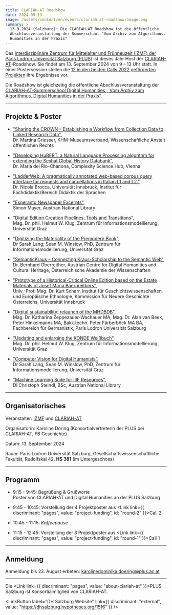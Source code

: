 ```yaml
---
title: CLARIAH-AT Roadshow
date: 2024-09-13
image: /assets/content/en/events/clariah-at-roadshow/image.png
summary: >
  13.9.2024 (Salzburg): Die CLARIAH-AT Roadshow ist die öffentliche
  Abschlussveranstaltung der Summerschool "Vom Archiv zum Algorithmus. Digital
  Humanities in der Praxis"
---
```

Das [Interdisziplinäre Zentrum für Mittelalter und Frühneuzeit (IZMF) der Paris Lodron Universität Salzburg (PLUS)](https://izmf-salzburg.at/) ist dieses Jahr Host der [CLARIAH-AT](https://clariah.at/)-Roadshow. Sie findet am 13. September 2024 von 9 – 13 Uhr statt. In einer Postersession stellen die [12 in den beiden Calls 2022 geförderten Projekten](https://clariah.at/project-funding/) ihre Ergebnisse vor.

Die Roadshow ist gleichzeitig die öffentliche Abschlussveranstaltung der [CLARIAH-AT-Summerschool Digital Humanities „ Vom Archiv zum Algorithmus. Digital Humanities in der Praxis"](https://dhsalzburg.hypotheses.org/1429).

---

## Projekte & Poster

* ["Sharing the CROWN – Establishing a Workflow from Collection Data to Linked Research Data"](https://clariah.at/sharing-the-crown/), \
  Dr. Martina Griesser, KHM-Museumsverband, Wissenschaftliche Anstalt öffentlichen Rechts

* ["Developing HuBERT: a Natural Language Processing algorithm for extending the Seshat Global History Databank"](https://clariah.at/developing-hubert/), \
  Dr. Maria del Rio-Chanona, Complexity Science Hub, Vienna

* ["LadderWeb: A pragmatically annotated web-based](https://clariah.at/ladderweb/)[ corpus query interface for requests and cancellations in Italian L1 and L2."](https://digital-humanities.at/en/dha/s-project/ladderweb-pragmatically-annotated-web-based-corpus-query-interface-requests-and-cancellations), \
  Dr. Nicola Brocca, Universität Innsbruck, Institut für Fachdidaktik/Bereich Didaktik der Sprachen

* ["Esperanto Newspaper Excerpts"](https://clariah.at/esperanto-newspaper-excerpts/), \
  Simon Mayer, Austrian National Library

* "[Digital Edition Creation Pipelines: Tools and Transitions](https://clariah.at/digedtnt/)", \
  Mag. Dr. phil. Helmut W. Klug, Zentrum für Informationsmodellierung, Universität Graz

* "[Digitizing the Materiality of the Premodern Book](https://clariah.at/digitizing-the-premodern-book/)", \
  Dr Sarah Lang; Sean M. Winslow, PhD, Zentrum für Informationsmodellierung, Universität Graz

* ["SemanticKraus – Connecting Kraus-Scholarship to the Semantic Web"](https://clariah.at/semantickraus-connecting-kraus-scholarship-to-the-semantic-web/), \
  Dr. Bernhard Oberreither, Austrian Centre for Digital Humanities and Cultural Heritage, Österreichische Akademie der Wissenschaften

* ["Prototype of a Historical-Critical Online Edition based on the Estate Materials of Josef Maria Baernreithers"](https://clariah.at/online-edition-baernreither/), \
  Univ.-Prof. Mag. Dr. Kurt Scharr, Institut für Geschichtswissenschaften und Europäische Ethnologie, Kommission für Neuere Geschichte Österreichs, Universität Innsbruck

* ["Digital sustainability: relaunch of the MHDBDB"](https://clariah.at/relaunch-of-the-mhdbdb/), \
  Mag. Dr. Katharina Zeppezauer-Wachauer MA, Mag. Dr. Alan van Beek, Peter Hinkelmanns MA, Bakk.techn. Peter Färberböck MA BA, Fachbereich für Germanistik, Paris Lodron Universität Salzburg

* ["Updating and enlarging the KONDE Weißbuch"](https://clariah.at/updating-the-konde-weisbuch/), \
  Mag. Dr. phil. Helmut W. Klug, Zentrum für Informationsmodellierung, Universität Graz

* ["Computer Vision for Digital Humanists"](https://clariah.at/computer-vision-for-digital-humanists/), \
  Dr Sarah Lang; Sean M. Winslow, PhD, Zentrum für Informationsmodellierung, Universität Graz

* ["Machine Learning Suite for IIIF Resources"](https://clariah.at/iiif-suite/), \
  DI Christoph Steindl, BSc, Austrian National Library

---

## Organisatorisches

Veranstalter: [IZMF](https://izmf-salzburg.at/) und [CLARIAH-AT](https://clariah.at/about-clariah-at/)

Organisatorin: Karoline Döring (Konsortialvertreterin der PLUS bei CLARIAH-AT, FB Geschichte)

Datum: 13. September 2024

Raum: Paris Lodron Universität Salzburg, Gesellschaftswissenschaftliche Fakultät, Rudolfskai 42, **HS 381** (im Untergeschoss)

---

## Programm

* 9:15 - 9:45: Begrüßung & Grußworte\
  Poster von CLARIAH-AT und Digital Humanities an der PLUS Salzburg

* 9:45 - 10:45: Vorstellung der 4 Projektposter aus <Link link={{ discriminant: "pages", value: "project-funding", id: "round-2" }}>Call 2</Link>

* 10:45 - 11:15: *Kaffeepause*

* 11:15 - 12:45: Vorstellung der 8 Projektposter aus <Link link={{ discriminant: "pages", value: "project-funding", id: "round-1" }}>Call 1</Link>

---

## Anmeldung

Anmeldung bis 23. August erbeten: [karolinedominika.doering@plus.ac.at](mailto:karolinedominika.doering@plus.ac.at)

---

Die <Link link={{ discriminant: "pages", value: "about-clariah-at" }}>PLUS Salzburg ist Konsortialmitglied</Link> von CLARIAH-AT.

<LinkButton label="DH Salzburg Website" link={{ discriminant: "external", value: "https://dhsalzburg.hypotheses.org/1516" }} />
